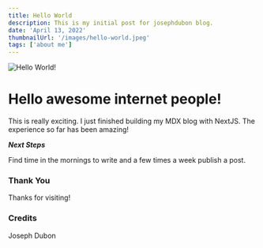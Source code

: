 ```yaml
---
title: Hello World
description: This is my initial post for josephdubon blog.
date: 'April 13, 2022'
thumbnailUrl: '/images/hello-world.jpeg'
tags: ['about me']
---
```


![Hello World!](/images/hello-world.jpeg)

# Hello awesome internet people!

This is really exciting. I just finished building my MDX blog with NextJS.
The experience so far has been amazing!

***Next Steps***


Find time in the mornings to write and a few times a week publish a post.

### Thank You
Thanks for visiting!

### Credits
Joseph Dubon